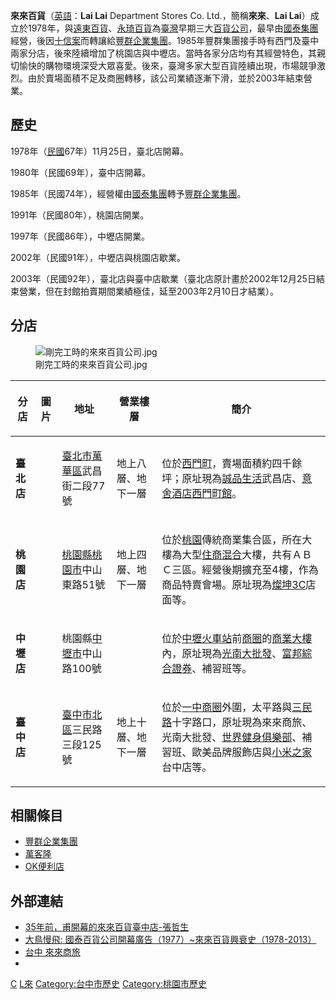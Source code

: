 {{Infobox Company 
| foundation         = 1978年
| defunct            = 2003年
| location           = {{flagicon|TWN}} 臺北市敦化北路155巷87之3號1樓
| key_people         = 張宏嘉 
| industry           = [[貿易|貿易]][[百貨|百貨]]業
| products           = 
| revenue            = 
| operating_income   =
| num_employees      = 
| parent             = [[豐群企業集團|豐群企業集團]]
| divisions          =
| subsid             = 
| zip_code           = 
| telephone_no       = 
| capital            = 20.7億
| market_value       =
| accounting_period  = 
| major_shareholder  = 豐群企業集團
| homepage           = 
| footnotes          = 
| company_name       = 來來百貨股份有限公司 
| company_name_en    = Lai Lai Department Stores Co. Ltd.
| company_logo       = 檔案:Lailai.jpg
| company_type       = 股份有限公司
| company_slogan     = 
| market_information = 非上市
| abbreviated_name   = 來來百貨、Lai Lai
| profit             = 
| P/E ratio          =
| earnings per share =
| Net asset value    =
| width              = 
}}

'''來來百貨'''（[[英语|英語]]：'''Lai Lai''' Department Stores Co. Ltd.，簡稱'''來來'''、'''Lai Lai'''）成立於1978年，與[[遠東百貨|遠東百貨]]、[[永琦百貨|永琦百貨]]為[[台灣|臺灣]]早期三大[[百貨公司|百貨公司]]，最早由[[國泰集團|國泰集團]]經營，後因[[十信案|十信案]]而轉讓給[[豐群企業集團|豐群企業集團]]。1985年豐群集團接手時有西門及臺中兩家分店，後來陸續增加了桃園店與中壢店。當時各家分店均有其經營特色，其親切愉快的購物環境深受大眾喜愛。後來，臺灣多家大型百貨陸續出現，市場競爭激烈。由於賣場面積不足及商圈轉移，該公司業績逐漸下滑，並於2003年結束營業。

== 歷史 ==
1978年（[[民國紀年|民國]]67年）11月25日，臺北店開幕。

1980年（民國69年），臺中店開幕。

1985年（民國74年），經營權由[[國泰集團|國泰集團]]轉予[[豐群企業集團|豐群企業集團]]。

1991年（民國80年），桃園店開業。

1997年（民國86年），中壢店開業。

2002年（民國91年），中壢店與桃園店歇業。

2003年（民國92年），臺北店與臺中店歇業（臺北店原計畫於2002年12月25日結束營業，但在封館拍賣期間業績極佳，延至2003年2月10日才結業）。

== 分店 ==
[[File:剛完工時的來來百貨公司.jpg|thumb]]
{| class="wikitable" 
|-
!分店||圖片||地址||營業樓層||簡介
|-
|'''臺北店'''||||[[臺北市|臺北市]][[萬華區|萬華區]]武昌街二段77號||地上八層、地下一層||位於[[西門町|西門町]]，賣場面積約四千餘坪；原址現為[[誠品書店|誠品生活]]武昌店、[[意舍酒店|意舍酒店西門町館]]。
|-
|'''桃園店'''||||[[桃園市|桃園縣]][[桃園區|桃園市]]中山東路51號||地上四層、地下一層||位於[[桃園縣|桃園]]傳統商業集合區，所在大樓為大型[[住商混合|住商混合]]大樓，共有ＡＢＣ三區。經營後期擴充至4樓，作為商品特賣會場。原址現為[[燦坤3C|燦坤3C]]店面等。
|-
|'''中壢店'''||||桃園縣[[中壢區|中壢市]]中山路100號||||位於[[中壢火車站|中壢火車站]]前[[商圈|商圈]]的[[商業大樓|商業大樓]]內，原址現為[[光南大批發|光南大批發]]、[[富邦綜合證券|富邦綜合證券]]、補習班等。
|-
|'''臺中店'''||||[[臺中市|臺中市]][[北區_(臺中市)|北區]]三民路三段125號||地上十層、地下一層||位於[[一中商圈|一中商圈]]外圍，太平路與[[三民路|三民路]]十字路口，原址現為來來商旅、光南大批發、[[世界健身俱樂部|世界健身俱樂部]]、補習班、歐美品牌服飾店與[[小米科技|小米之家]]台中店等。
|}

== 相關條目 ==
*[[豐群企業集團|豐群企業集團]]
*[[萬客隆|萬客隆]]
*[[OK便利店|OK便利店]]
== 外部連結 ==
*[https://www.facebook.com/zhangzhesheng/posts/10152994113099531?ref=notif&notif_t=notify_me 35年前，甫開幕的來來百貨臺中店-張哲生] {{Wayback|url=https://www.facebook.com/zhangzhesheng/posts/10152994113099531?ref=notif&notif_t=notify_me |date=20190313070838 }}
*[http://philiph500215.blogspot.tw/2015/01/19771978-2013.html 大鳥慢飛: 國泰百貨公司開幕廣告（1977）~來來百貨興衰史（1978-2013）] {{Wayback|url=http://philiph500215.blogspot.tw/2015/01/19771978-2013.html |date=20180512064643 }}
*[https://web.archive.org/web/20161220032059/http://www.lailaihotel.com.tw/home/tc_home.asp 台中 來來商旅]{{zh}}{{zh-cn}}{{ja}}{{en}}
*{{facebook|LaiLaiHotelTaichung|台中 來來商旅}}

{{台灣百貨公司}}

[[Category:台灣百貨公司|C]]
[[Category:台灣已不存在的商場|L來]]
[[Category:台中市歷史|Category:台中市歷史]]
[[Category:桃園市歷史|Category:桃園市歷史]]